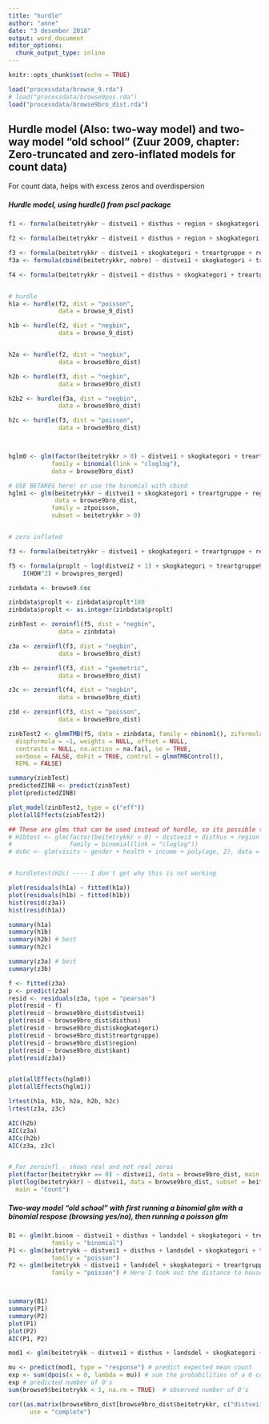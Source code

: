 ```yaml
---
title: "hurdle"
author: "anne"
date: "3 desember 2018"
output: word_document
editor_options: 
  chunk_output_type: inline
---
```


```r
knitr::opts_chunk$set(echo = TRUE)
```


```r

load("processdata/browse_9.rda")
# load("processdata/browse9pos.rda")
load("processdata/browse9bro_dist.rda")
```




## Hurdle model (Also: two-way model) and two-way model "old school" (Zuur 2009, chapter: Zero-truncated and zero-inflated models for count data)
For count data, helps with excess zeros and overdispersion

##### Hurdle model, using hurdle() from pscl package
```r

f1 <- formula(beitetrykkr ~ distvei1 + disthus + region + skogkategori + kant + helling + hohkatb + treartgruppe)

f2 <- formula(beitetrykkr ~ distvei1 + disthus + region + skogkategori + kant + helling + HOH + treartgruppe + skogkategori*distvei1)

f3 <- formula(beitetrykkr ~ distvei1 + skogkategori + treartgruppe + region + kant + helling + HOH + tretetthet + skogkategori*distvei1)
f3a <- formula(cbind(beitetrykkr, nobro) ~ distvei1 + skogkategori + treartgruppe + region + kant + helling + hohkatb + tretetthet + skogkategori*distvei1)

f4 <- formula(beitetrykkr ~ distvei1 + disthus + skogkategori + treartgruppe + region + + kant + helling + hohkatb + tretetthet + skogkategori*distvei1)


# hurdle
h1a <- hurdle(f2, dist = "poisson",  
              data = browse_9_dist)  

h1b <- hurdle(f2, dist = "negbin", 
              data = browse_9_dist)  


h2a <- hurdle(f2, dist = "negbin", 
              data = browse9bro_dist)

h2b <- hurdle(f3, dist = "negbin", 
              data = browse9bro_dist)

h2b2 <- hurdle(f3a, dist = "negbin", 
              data = browse9bro_dist)

h2c <- hurdle(f3, dist = "poisson", 
              data = browse9bro_dist)



hglm0 <- glm(factor(beitetrykkr > 0) ~ distvei1 + skogkategori + treartgruppe + region + kant + helling + hohkatb + tretetthet + skogkategori*distvei1,
            family = binomial(link = "cloglog"),
            data = browse9bro_dist)

# USE BETAREG here! or use the binomial with cbind
hglm1 <- glm(beitetrykkr ~ distvei1 + skogkategori + treartgruppe + region + kant + helling + hohkatb + tretetthet + skogkategori*distvei1,
             data = browse9bro_dist,
            family = ztpoisson,
            subset = beitetrykkr > 0)


# zero inflated

f3 <- formula(beitetrykkr ~ distvei1 + skogkategori + treartgruppe + region + kant + helling + HOH + tretetthet)

f5 <- formula(proplt ~ log(distvei2 + 1) + skogkategori + treartgruppe9 + HOH +  
    I(HOH^2) + browspres_merged)

zinbdata <- browse9.6sc

zinbdata$proplt <- zinbdata$proplt*100
zinbdata$proplt <- as.integer(zinbdata$proplt)

zinbTest <- zeroinfl(f5, dist = "negbin", 
              data = zinbdata)

z3a <- zeroinfl(f3, dist = "negbin", 
              data = browse9bro_dist)

z3b <- zeroinfl(f3, dist = "geometric", 
              data = browse9bro_dist)

z3c <- zeroinfl(f4, dist = "negbin", 
              data = browse9bro_dist)

z3d <- zeroinfl(f3, dist = "poisson", 
              data = browse9bro_dist)

zinbTest2 <- glmmTMB(f5, data = zinbdata, family = nbinom1(), ziformula = ~0,
  dispformula = ~1, weights = NULL, offset = NULL,
  contrasts = NULL, na.action = na.fail, se = TRUE,
  verbose = FALSE, doFit = TRUE, control = glmmTMBControl(),
  REML = FALSE)

summary(zinbTest)
predictedZINB <- predict(zinbTest)
plot(predictedZINB)

plot_model(zinbTest2, type = c("eff"))
plot(allEffects(zinbTest2))

## These are glms that can be used instead of hurdle, so its possible to use effect plots. But it only works for poisson....
# H1btest <- glm(factor(beitetrykkr > 0) ~ distvei3 + disthus + region + skogkategori + kant + helling + hohkatb + treartgruppe, data = browse_91,
#                family = binomial(link = "cloglog"))
# dv0c <- glm(visits ~ gender + health + income + poly(age, 2), data = DoctorVisits, family = ztpoisson, subset = visits > 0)


# hurdletest(H2c) ---- I don't get why this is not working

plot(residuals(h1a) ~ fitted(h1a))
plot(residuals(h1b) ~ fitted(h1b))
hist(resid(z3a))
hist(resid(h1a))

summary(h1a)
summary(h1b)
summary(h2b) # best
summary(h2c)

summary(z3a) # best
summary(z3b)

f <- fitted(z3a)
p <- predict(z3a)
resid <- residuals(z3a, type = "pearson")
plot(resid ~ f)
plot(resid ~ browse9bro_dist$distvei1)
plot(resid ~ browse9bro_dist$disthus)
plot(resid ~ browse9bro_dist$skogkategori)
plot(resid ~ browse9bro_dist$treartgruppe)
plot(resid ~ browse9bro_dist$region)
plot(resid ~ browse9bro_dist$kant)
plot(resid(z3a))


plot(allEffects(hglm0))
plot(allEffects(hglm1))

lrtest(h1a, h1b, h2a, h2b, h2c)
lrtest(z3a, z3c)

AIC(h2b)
AIC(z3a)
AICc(h2b)
AIC(z3a, z3c)


# For zeroinfl - shows real and not real zeros
plot(factor(beitetrykkr == 0) ~ distvei1, data = browse9bro_dist, main = "Zero")
plot(log(beitetrykkr) ~ distvei1, data = browse9bro_dist, subset = beitetrykkr > 0,
  main = "Count")

```





##### Two-way model "old school" with first running a binomial glm with a binomial respose (browsing yes/no), then running a poisson glm 
```r

B1 <- glm(bt.binom ~ distvei1 + disthus + landsdel + skogkategori + treartgruppe + kant + helling + hohkatb, data = browse9,
            family = "binomial")
P1 <- glm(beitetrykk ~ distvei1 + disthus + landsdel + skogkategori + treartgruppe + kant + helling + hohkatb, data = browse9pos,
            family = "poisson") 
P2 <- glm(beitetrykk ~ distvei1 + landsdel + skogkategori + treartgruppe + kant + helling + hohkatb, data = browse9pos,
            family = "poisson") # Here I took out the distance to house, because it was not significant. However, when comparing both AIC, the models barely differ.



summary(B1)
summary(P1)
summary(P2)
plot(P1)
plot(P2)
AIC(P1, P2)

```




```r
mod1 <- glm(beitetrykk ~ distvei1 + disthus + landsdel + skogkategori + kant + helling + hohkatb + treartgruppe, family = "poisson", data = browse9)

mu <- predict(mod1, type = "response") # predict expected mean count
exp <- sum(dpois(x = 0, lambda = mu)) # sum the probabilities of a 0 count for each mean
exp # predicted number of 0's
sum(browse9$beitetrykk < 1, na.rm = TRUE)  # observed number of 0's

```

```r

cor((as.matrix(browse9bro_dist[browse9bro_dist$beitetrykkr, c("distvei1", "disthus", "helling", "HOH")])),
      use = "complete")
```

























